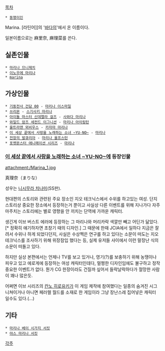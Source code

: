 [[목차]]

 * [[동명이인]]

Marina. [라틴어]]의 '[[바다#s-1|바다]]의'에서 온 이름이다.

일본이름으로는 麻里奈, 麻理菜를 쓴다.

== 실존인물 ==
 * [[마리나 므니제치]]
 * [[이노우에 마리나]]
 * [[marina]]
== 가상인물 ==
 * [[기동전사 건담 00]] - [[마리나 이스마일]]
 * [[쓰리몬]] - [[스기사키 마리나]]
 * [[아이돌 마스터 신데렐라 걸즈]] - [[사와다 마리나]]
 * [[와일드 암즈 세컨드 이그니션]] - [[마리나 아이링턴]]
 * [[울트라맨 뫼비우스]] - [[카자마 마리나]]
 * [[이 세상 끝에서 사랑을 노래하는 소녀 ~YU-NO~]] - [[마리나#s-2.1|마리나]]
 * [[전장의 발큐리아]] - [[마리나 울프스턴]]
 * [[포켓몬스터 애니메이션 시리즈]] - [[마리나(포켓몬스터 애니메이션 시리즈)|마리나]]

=== [[이 세상 끝에서 사랑을 노래하는 소녀 ~YU-NO~]]에 등장인물 ===
attachment:/Marina_1.jpg 

真理奈（まりな）

성우는 [[니시무라 치나미]](SS판).

현대편의 스토리와 관련된 주요 장소인 지오 테크닉스에서 수위를 하고있는 여성. 단지 스토리상 중요한 장소에서 등장하는거 뿐이고 사실상 다른 이벤트를 위해 지나가다 자주 마주치는 스토리에는 별로 영향을 안 끼치는 단역에 가까운 캐릭터.

생긴게 이브 버스트 에러에 등장하는 그 마리나와 머리카락 색깔만 빼고 어딘가 닮았다.[* 정확히 얘기하자면 초창기 때의 디자인.] 그 때문에 한때 JCIA에서 일하다 지금은 잘려서 수위나 하게 되었다던지, 사실은 수상쩍은 연구를 하고 있다는 소문이 떠도는 지오 테크닉스를 조사하기 위해 위장잠입 했다는 등, 실제 유저들 사이에서 이런 말장난 식의 소문이 떠돌고 있다.

하지만 실상 본편에서는 언제나 TV를 보고 있거나, 영기(?)를 보충하기 위해 농땡이나 피우고 있고 에로게에 등장하는 여성 캐릭터인데다, 멀쩡한 디자인임에도 불구하고 정작 중요한 이벤트가 없다. 뭔가 CG 한장이라도 건질까 싶어서 들락날락하다가 절망한 사람이 꽤나 많은듯.

어쩌면 이브 시리즈의 [[칸노 히로유키]]가 이 게임 제작에 참여했다는 일종의 숨겨진 시그니쳐이거나 아니면 페러렐 월드를 소재로 한 게임이라 그냥 장난스레 집어넣은 캐릭터 일수도 있다.(...)

== 기타 ==
 * [[마리나 베이 시가지 서킷]]
 * [[야스 마리나 서킷]]

[[각주]]
